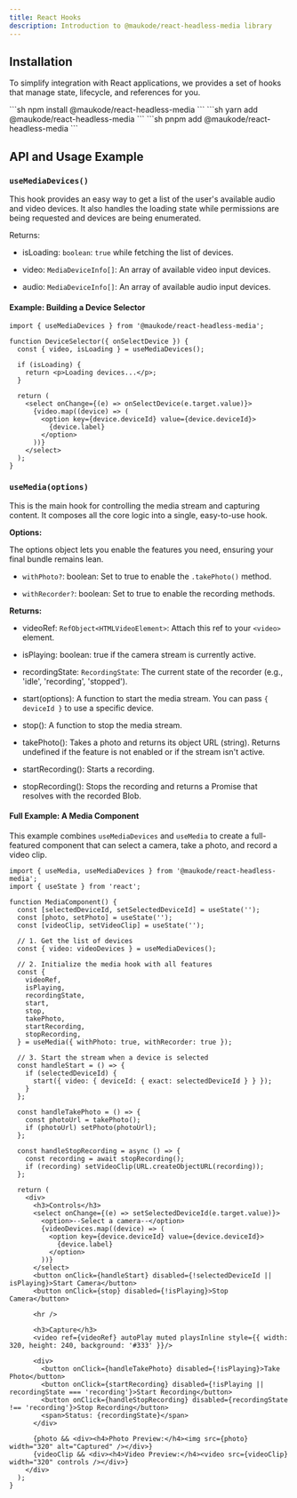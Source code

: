 ```yaml
---
title: React Hooks
description: Introduction to @maukode/react-headless-media library
---
```



## Installation
To simplify integration with React applications, we provides a set of hooks that manage state, lifecycle, and references for you.

<Tabs>
<TabItem label="npm">
```sh
npm install @maukode/react-headless-media
```
</TabItem>
<TabItem label="yarn">
```sh
yarn add @maukode/react-headless-media
```
</TabItem>
<TabItem label="pnpm">
```sh
pnpm add @maukode/react-headless-media
```
</TabItem>
</Tabs>

## API and Usage Example

### `useMediaDevices()`

This hook provides an easy way to get a list of the user's available audio and video devices. It also handles the loading state while permissions are being requested and devices are being enumerated.

Returns:

- isLoading: `boolean`: `true` while fetching the list of devices.

- video: `MediaDeviceInfo[]`: An array of available video input devices.

- audio: `MediaDeviceInfo[]`: An array of available audio input devices.

#### Example: Building a Device Selector

```tsx
import { useMediaDevices } from '@maukode/react-headless-media';

function DeviceSelector({ onSelectDevice }) {
  const { video, isLoading } = useMediaDevices();

  if (isLoading) {
    return <p>Loading devices...</p>;
  }

  return (
    <select onChange={(e) => onSelectDevice(e.target.value)}>
      {video.map((device) => (
        <option key={device.deviceId} value={device.deviceId}>
          {device.label}
        </option>
      ))}
    </select>
  );
}
```

### `useMedia(options)`
This is the main hook for controlling the media stream and capturing content. It composes all the core logic into a single, easy-to-use hook.

**Options:**

The options object lets you enable the features you need, ensuring your final bundle remains lean.

- `withPhoto?`: boolean: Set to true to enable the `.takePhoto()` method.

- `withRecorder?`: boolean: Set to true to enable the recording methods.

**Returns:**

- videoRef: `RefObject<HTMLVideoElement>`: Attach this ref to your `<video>` element.

- isPlaying: boolean: true if the camera stream is currently active.

- recordingState: `RecordingState`: The current state of the recorder (e.g., 'idle', 'recording', 'stopped').

- start(options): A function to start the media stream. You can pass `{ deviceId }` to use a specific device.

- stop(): A function to stop the media stream.

- takePhoto(): Takes a photo and returns its object URL (string). Returns undefined if the feature is not enabled or if the stream isn't active.

- startRecording(): Starts a recording.

- stopRecording(): Stops the recording and returns a Promise that resolves with the recorded Blob.

#### Full Example: A Media Component

This example combines `useMediaDevices` and `useMedia` to create a full-featured component that can select a camera, take a photo, and record a video clip.

```tsx
import { useMedia, useMediaDevices } from '@maukode/react-headless-media';
import { useState } from 'react';

function MediaComponent() {
  const [selectedDeviceId, setSelectedDeviceId] = useState('');
  const [photo, setPhoto] = useState('');
  const [videoClip, setVideoClip] = useState('');

  // 1. Get the list of devices
  const { video: videoDevices } = useMediaDevices();

  // 2. Initialize the media hook with all features
  const {
    videoRef,
    isPlaying,
    recordingState,
    start,
    stop,
    takePhoto,
    startRecording,
    stopRecording,
  } = useMedia({ withPhoto: true, withRecorder: true });

  // 3. Start the stream when a device is selected
  const handleStart = () => {
    if (selectedDeviceId) {
      start({ video: { deviceId: { exact: selectedDeviceId } } });
    }
  };

  const handleTakePhoto = () => {
    const photoUrl = takePhoto();
    if (photoUrl) setPhoto(photoUrl);
  };

  const handleStopRecording = async () => {
    const recording = await stopRecording();
    if (recording) setVideoClip(URL.createObjectURL(recording));
  };

  return (
    <div>
      <h3>Controls</h3>
      <select onChange={(e) => setSelectedDeviceId(e.target.value)}>
        <option>--Select a camera--</option>
        {videoDevices.map((device) => (
          <option key={device.deviceId} value={device.deviceId}>
            {device.label}
          </option>
        ))}
      </select>
      <button onClick={handleStart} disabled={!selectedDeviceId || isPlaying}>Start Camera</button>
      <button onClick={stop} disabled={!isPlaying}>Stop Camera</button>

      <hr />
      
      <h3>Capture</h3>
      <video ref={videoRef} autoPlay muted playsInline style={{ width: 320, height: 240, background: '#333' }}/>
      
      <div>
        <button onClick={handleTakePhoto} disabled={!isPlaying}>Take Photo</button>
        <button onClick={startRecording} disabled={!isPlaying || recordingState === 'recording'}>Start Recording</button>
        <button onClick={handleStopRecording} disabled={recordingState !== 'recording'}>Stop Recording</button>
        <span>Status: {recordingState}</span>
      </div>

      {photo && <div><h4>Photo Preview:</h4><img src={photo} width="320" alt="Captured" /></div>}
      {videoClip && <div><h4>Video Preview:</h4><video src={videoClip} width="320" controls /></div>}
    </div>
  );
}
```